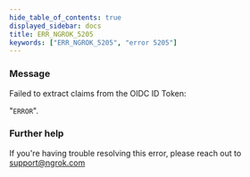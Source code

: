 ```yaml
---
hide_table_of_contents: true
displayed_sidebar: docs
title: ERR_NGROK_5205
keywords: ["ERR_NGROK_5205", "error 5205"]
---
```


### Message

Failed to extract claims from the OIDC ID Token:

"`ERROR`".

### Further help

If you're having trouble resolving this error, please reach out to [support@ngrok.com](mailto:support@ngrok.com?subject=Help%20with%20ERR_NGROK_5205)
